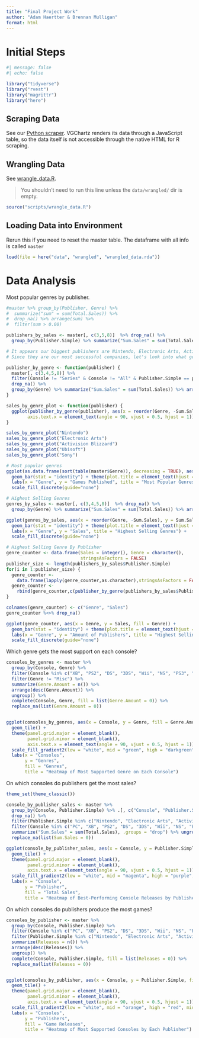 ```yaml
---
title: "Final Project Work"
author: "Adam Haertter & Brennan Mulligan"
format: html
---
```


# Initial Steps

```r
#| message: false
#| echo: false

library("tidyverse")
library("rvest")
library("magrittr")
library("here")
```

## Scraping Data

See our [Python scraper](scripts/scrape_vgchartz.py). VGChartz renders its data through a JavaScript table, so the data itself is not accessible through the native HTML for R scraping.

## Wrangling Data

See [wrangle_data.R](scripts/wrangle_data.R).

> You shouldn't need to run this line unless the `data/wrangled/` dir is empty.

```r
source("scripts/wrangle_data.R")
```

## Loading Data into Environment

Rerun this if you need to reset the master table. The dataframe with all info is called `master`

```r
load(file = here("data", "wrangled", "wrangled_data.rda"))
```

# Data Analysis

Most popular genres by publisher.

```r
#master %>% group_by(Publisher, Genre) %>% 
#  summarize("sum" = sum(Total.Sales)) %>% 
#  drop_na() %>% arrange(sum) %>%
#  filter(sum > 0.00) 

publishers_by_sales <- master[, c(3,5,8)]  %>% drop_na() %>%
  group_by(Publisher.Simple) %>% summarize("Sum.Sales" = sum(Total.Sales)) %>% arrange(desc(Sum.Sales))

# It appears our biggest publishers are Nintendo, Electronic Arts, Activision Blizzard, Ubisoft, and Sony
# Since they are our most successful companies, let's look into what genre is their most successful by sales

publisher_by_genre <- function(publisher) {
  master[, c(3,4,5,8)] %>%
  filter(Console != "Series" & Console != "All" & Publisher.Simple == publisher) %>%
  drop_na() %>%
  group_by(Genre) %>% summarize("Sum.Sales" = sum(Total.Sales)) %>% arrange(desc(Sum.Sales))
}

sales_by_genre_plot <- function(publisher) {
  ggplot(publisher_by_genre(publisher), aes(x = reorder(Genre, -Sum.Sales), y = Sum.Sales, fill = Genre)) + geom_bar(stat = "identity", position = position_dodge()) + theme(plot.title = element_text(hjust = 0.5),
        axis.text.x = element_text(angle = 90, vjust = 0.5, hjust = 1)) + labs(x = "Genre", y = "Sales", title = paste(publisher, " Sales By Genre")) + scale_fill_discrete(guide="none")
}

sales_by_genre_plot("Nintendo")
sales_by_genre_plot("Electronic Arts")
sales_by_genre_plot("Activision Blizzard")
sales_by_genre_plot("Ubisoft")
sales_by_genre_plot("Sony")

# Most popular genres
ggplot(as.data.frame(sort(table(master$Genre)), decreasing = TRUE), aes(x = reorder(Var1, -Freq), y = Freq, fill = Var1)) +
  geom_bar(stat = "identity") + theme(plot.title = element_text(hjust = 0.5), axis.text.x = element_text(angle = 90, vjust = 0.5, hjust = 1)) +
  labs(x = "Genre", y = "Games Published", title = "Most Popular Genres") +
  scale_fill_discrete(guide="none")

# Highest Selling Genres
genres_by_sales <- master[, c(3,4,5,8)]  %>% drop_na() %>%
  group_by(Genre) %>% summarize("Sum.Sales" = sum(Total.Sales)) %>% arrange(desc(Sum.Sales))

ggplot(genres_by_sales, aes(x = reorder(Genre, -Sum.Sales), y = Sum.Sales, fill = Genre)) +
  geom_bar(stat = "identity") + theme(plot.title = element_text(hjust = 0.5), axis.text.x = element_text(angle = 90, vjust = 0.5, hjust = 1)) +
  labs(x = "Genre", y = "Sales", title = "Highest Selling Genres") +
  scale_fill_discrete(guide="none")

# Highest Selling Genre By Publisher
genre_counter <- data.frame(Sales = integer(), Genre = character(), 
                            stringsAsFactors = FALSE)
publisher_size <- length(publishers_by_sales$Publisher.Simple)
for(i in 1:publisher_size) {
  genre_counter <- 
    data.frame(lapply(genre_counter,as.character),stringsAsFactors = FALSE)
  genre_counter <- 
    rbind(genre_counter,c(publisher_by_genre(publishers_by_sales$Publisher.Simple[i])$Genre[1], publisher_by_genre(publishers_by_sales$Publisher.Simple[i])$Sum.Sales[1]))
}

colnames(genre_counter) <- c("Genre", "Sales")
genre_counter %<>% drop_na()

ggplot(genre_counter, aes(x = Genre, y = Sales, fill = Genre)) +
  geom_bar(stat = "identity") + theme(plot.title = element_text(hjust = 0.5), axis.text.x = element_text(angle = 90, vjust = 0.5, hjust = 1)) +
  labs(x = "Genre", y = "Amount of Publishers", title = "Highest Selling Genres By Publisher") +
  scale_fill_discrete(guide="none")
```

Which genre gets the most support on each console?

```r
consoles_by_genres <- master %>%
  group_by(Console, Genre) %>%
  filter(Console %in% c("XB", "PS2", "DS", "3DS", "Wii", "NS", "PS3", "PS4", "X360", "XOne", "PSP", "WiiU", "And", "Mobile")) %>%
  filter(Genre != "Misc") %>%
  summarize(Genre.Amount = n()) %>%
  arrange(desc(Genre.Amount)) %>%
  ungroup() %>%
  complete(Console, Genre, fill = list(Genre.Amount = 0)) %>% 
  replace_na(list(Genre.Amount = 0))


ggplot(consoles_by_genres, aes(x = Console, y = Genre, fill = Genre.Amount)) +
  geom_tile() +
  theme(panel.grid.major = element_blank(), 
        panel.grid.minor = element_blank(),
        axis.text.x = element_text(angle = 90, vjust = 0.5, hjust = 1)) +
  scale_fill_gradient2(low = "white", mid = "green", high = "darkgreen", midpoint = 250) +
  labs(x = "Consoles", 
       y = "Genres", 
       fill = "Genres", 
       title = "Heatmap of Most Supported Genre on Each Console")
```

On which consoles do publishers get the most sales?

```r
theme_set(theme_classic())

console_by_publisher_sales <- master %>% 
  group_by(Console, Publisher.Simple) %>% .[, c("Console", "Publisher.Simple", "Total.Sales")] %>%
  drop_na() %>% 
  filter(Publisher.Simple %in% c("Nintendo", "Electronic Arts", "Activision Blizzard", "Sony", "Ubisoft", "Bandai Namco", "THQ", "Sega", "Square Enix", "Konami", "Microsoft", "Capcom", "Rockstar Games", "Warner Bros", "2K Games")) %>% # Top 15 publishers
  filter(Console %in% c("PC", "XB", "PS2", "DS", "3DS", "Wii", "NS", "PS3", "PS4", "PS5", "X360", "XOne", "XS", "PSP", "WiiU", "And", "Mobile")) %>%
  summarize("Sum.Sales" = sum(Total.Sales), .groups = "drop") %>% ungroup() %>% complete(Console, Publisher.Simple, fill = list(Sum.Sales = 0)) %>% 
  replace_na(list(Sum.Sales = 0)) 

ggplot(console_by_publisher_sales, aes(x = Console, y = Publisher.Simple, fill = Sum.Sales)) +
  geom_tile() +
  theme(panel.grid.major = element_blank(), 
        panel.grid.minor = element_blank(),
        axis.text.x = element_text(angle = 90, vjust = 0.5, hjust = 1)) +
  scale_fill_gradient2(low = "white", mid = "magenta", high = "purple", midpoint = 225, na.value = "white") + 
  labs(x = "Console", 
       y = "Publisher", 
       fill = "Total Sales", 
       title = "Heatmap of Best-Performing Console Releases by Publisher")
```

On which consoles do publishers produce the most games?

```r
consoles_by_publisher <- master %>%
  group_by(Console, Publisher.Simple) %>%
  filter(Console %in% c("PC", "XB", "PS2", "DS", "3DS", "Wii", "NS", "PS3", "PS4", "PS5", "X360", "XOne", "XS", "PSP", "WiiU", "And", "Mobile")) %>%
  filter(Publisher.Simple %in% c("Nintendo", "Electronic Arts", "Activision Blizzard", "Sony", "Ubisoft", "Bandai Namco", "THQ", "Sega", "Square Enix", "Konami", "Microsoft", "Capcom", "Rockstar Games", "Warner Bros", "2K Games")) %>% # Top 15 publishers
  summarize(Releases = n()) %>%
  arrange(desc(Releases)) %>%
  ungroup() %>%
  complete(Console, Publisher.Simple, fill = list(Releases = 0)) %>% 
  replace_na(list(Releases = 0))


ggplot(consoles_by_publisher, aes(x = Console, y = Publisher.Simple, fill = Releases)) +
  geom_tile() +
  theme(panel.grid.major = element_blank(), 
        panel.grid.minor = element_blank(),
        axis.text.x = element_text(angle = 90, vjust = 0.5, hjust = 1)) +
  scale_fill_gradient2(low = "white", mid = "orange", high = "red", midpoint = 250) +
  labs(x = "Consoles", 
       y = "Publishers", 
       fill = "Game Releases", 
       title = "Heatmap of Most Supported Consoles by Each Publisher")
```
